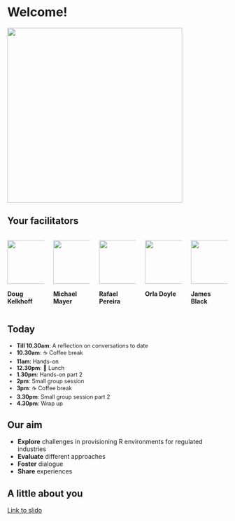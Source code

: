 # Welcome! {.center}

![](https://media.giphy.com/media/3oriO0OEd9QIDdllqo/giphy.gif){fig-align="center" width="400px"}

## Your facilitators


::: columns

::: {.column width="20%"}
![](https://avatars.githubusercontent.com/u/18220321?v=4){fig-round=true width="100px"}

**Doug Kelkhoff**  
:::

::: {.column width="20%"}
![](/images/michael.jpeg){fig-round=true width="100px"}

**Michael Mayer**  
:::

::: {.column width="20%"}
![](/images/Rafa.jpeg){fig-round=true width="100px"}

**Rafael Pereira**  
:::

::: {.column width="20%"}
![](https://avatars.githubusercontent.com/u/143631826?v=4){fig-round=true width="100px"}

**Orla Doyle**  
:::

::: {.column width="20%"}
![](https://avatars.githubusercontent.com/u/2760096?v=4){fig-round=true width="100px"}

**James Black**  
:::

:::

## Today

::: {style="font-size: 90%;"}
- **Till 10.30am**: A reflection on conversations to date
- **10.30am**: ☕ Coffee break
- **11am**: Hands-on
- **12.30pm**: 🍲 Lunch
- **1.30pm**: Hands-on part 2 
- **2pm**: Small group session
- **3pm**: ☕ Coffee break
- **3.30pm**: Small group session part 2
- **4.30pm**: Wrap up
:::

## Our aim

::: {.incremental}
- **Explore** challenges in provisioning R environments for regulated industries
- **Evaluate** different approaches
- **Foster** dialogue
- **Share** experiences 
:::

## A little about you

[Link to slido](https://admin.sli.do/event/o6TeNbYp7uz7ebWMJZSZmL/polls)


